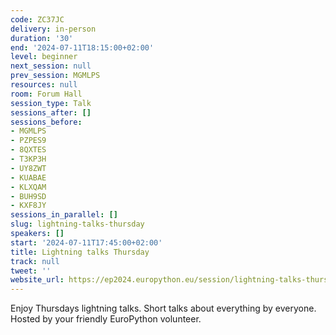 ```yaml
---
code: ZC37JC
delivery: in-person
duration: '30'
end: '2024-07-11T18:15:00+02:00'
level: beginner
next_session: null
prev_session: MGMLPS
resources: null
room: Forum Hall
session_type: Talk
sessions_after: []
sessions_before:
- MGMLPS
- PZPES9
- 8QXTES
- T3KP3H
- UY8ZWT
- KUABAE
- KLXQAM
- BUH9SD
- KXF8JY
sessions_in_parallel: []
slug: lightning-talks-thursday
speakers: []
start: '2024-07-11T17:45:00+02:00'
title: Lightning talks Thursday
track: null
tweet: ''
website_url: https://ep2024.europython.eu/session/lightning-talks-thursday
---
```


Enjoy Thursdays lightning talks. Short talks about everything by everyone. Hosted by your friendly EuroPython volunteer.
